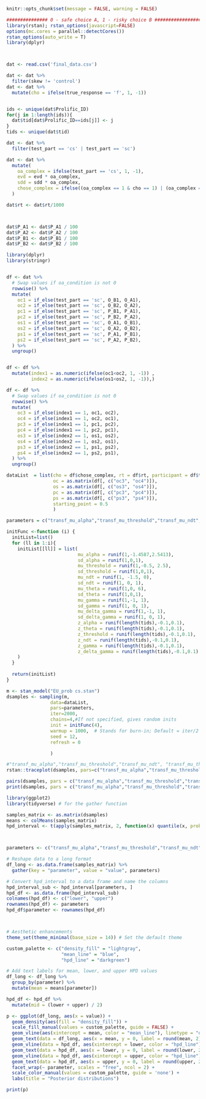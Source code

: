 ```r
knitr::opts_chunk$set(message = FALSE, warning = FALSE)
```


```r
############### 0 - safe choice A, 1 - risky choice B #####################
library(rstan); rstan_options(javascript=FALSE)
options(mc.cores = parallel::detectCores())
rstan_options(auto_write = T)
library(dplyr)



dat <- read.csv('final_data.csv')

dat <- dat %>%
  filter(skew != 'control')
dat <- dat %>% 
  mutate(cho = ifelse(true_response == 'f', 1, -1))


ids <- unique(dat$Prolific_ID)
for(j in 1:length(ids)){
  dat$tid[dat$Prolific_ID==ids[j]] <- j
}
tids <- unique(dat$tid)

dat <- dat %>%
  filter(test_part == 'cs' | test_part == 'sc')

dat <- dat %>%
  mutate(
    oa_complex = ifelse(test_part == 'cs', 1, -1),
    evd = evd * oa_complex,
    sdd = sdd * oa_complex,
    chose_complex = ifelse((oa_complex == 1 & cho == 1) | (oa_complex == -1 & cho == -1), 1, -1)
  )

dat$rt <- dat$rt/1000



dat$P_A1 <- dat$P_A1 / 100
dat$P_A2 <- dat$P_A2 / 100
dat$P_B1 <- dat$P_B1 / 100
dat$P_B2 <- dat$P_B2 / 100


```


```r
library(dplyr)
library(stringr)


df <- dat %>%
  # Swap values if oa_condition is not 0
  rowwise() %>%
  mutate(
    oc1 = if_else(test_part == 'sc', O_B1, O_A1),
    oc2 = if_else(test_part == 'sc', O_B2, O_A2),
    pc1 = if_else(test_part == 'sc', P_B1, P_A1),
    pc2 = if_else(test_part == 'sc', P_B2, P_A2),
    os1 = if_else(test_part == 'sc', O_A1, O_B1),
    os2 = if_else(test_part == 'sc', O_A2, O_B2),
    ps1 = if_else(test_part == 'sc', P_A1, P_B1),
    ps2 = if_else(test_part == 'sc', P_A2, P_B2),
  ) %>%
  ungroup()



```


```r
df <- df %>% 
  mutate(index1 = as.numeric(ifelse(oc1<oc2, 1, -1)) ,
         index2 = as.numeric(ifelse(os1<os2, 1, -1)),)

df <- df %>%
  # Swap values if oa_condition is not 0
  rowwise() %>%
  mutate(
    oc3 = if_else(index1 == 1, oc1, oc2),
    oc4 = if_else(index1 == 1, oc2, oc1),
    pc3 = if_else(index1 == 1, pc1, pc2),
    pc4 = if_else(index1 == 1, pc2, pc1),
    os3 = if_else(index2 == 1, os1, os2),
    os4 = if_else(index2 == 1, os2, os1),
    ps3 = if_else(index2 == 1, ps1, ps2),
    ps4 = if_else(index2 == 1, ps2, ps1),
  ) %>%
  ungroup()

```


```r
dataList  = list(cho = df$chose_complex, rt = df$rt, participant = df$tid,N=nrow(df),  L = length(tids), 
                 oc = as.matrix(df[, c("oc3", "oc4")]),
                 os = as.matrix(df[, c("os3", "os4")]),
                 pc = as.matrix(df[, c("pc3", "pc4")]),
                 ps = as.matrix(df[, c("ps3", "ps4")]),
                 starting_point = 0.5
                 )

parameters = c("transf_mu_alpha","transf_mu_threshold","transf_mu_ndt", "transf_mu_theta",'transf_mu_delta_gamma', 'transf_mu_gamma', 'sd_threshold',"sd_alpha","sd_ndt", 'sd_theta', 'sd_gamma','sd_delta_gamma', "alpha_sbj","threshold_sbj","ndt_sbj",'theta_sbj', 'gamma_sbj', 'delta_gamma_sbj', "log_lik")

```



```r
initFunc <-function (i) {
  initList=list()
  for (ll in 1:i){
    initList[[ll]] = list(
                          mu_alpha = runif(1,-1.4587,2.5413), 
                          sd_alpha = runif(1,0,1),
                          mu_threshold = runif(1,-0.5, 2.5), 
                          sd_threshold = runif(1,0,1),
                          mu_ndt = runif(1, -1.5, 0),
                          sd_ndt = runif(1, 0, 1),
                          mu_theta = runif(1,0, 6), 
                          sd_theta = runif(1,0,1),
                          mu_gamma = runif(1,-1, 1), 
                          sd_gamma = runif(1, 0, 1),
                          mu_delta_gamma = runif(1,-1, 1), 
                          sd_delta_gamma = runif(1, 0, 1),
                          z_alpha = runif(length(tids),-0.1,0.1),
                          z_theta = runif(length(tids),-0.1,0.1),
                          z_threshold = runif(length(tids),-0.1,0.1),
                          z_ndt = runif(length(tids),-0.1,0.1),
                          z_gamma = runif(length(tids),-0.1,0.1),
                          z_delta_gamma = runif(length(tids),-0.1,0.1)
    )
  }
  
  return(initList)
}
```


```r
m <- stan_model("EU_prob cs.stan")
dsamples <- sampling(m,  
                data=dataList, 
                pars=parameters,
                iter=2000, 
                chains=4,#If not specified, gives random inits
                init = initFunc(4),
                warmup = 1000,  # Stands for burn-in; Default = iter/2
                seed = 12,
                refresh = 0

                )


```

```r
#"transf_mu_alpha","transf_mu_threshold","transf_mu_ndt", "transf_mu_theta",'transf_mu_delta', 'transf_mu_gamma', 'sd_threshold',"sd_alpha","sd_ndt", 'sd_theta', 'sd_gamma','sd_delta', "alpha_sbj","threshold_sbj","ndt_sbj",'theta_sbj', 'gamma_sbj', 'delta_sbj',
rstan::traceplot(dsamples, pars=c("transf_mu_alpha","transf_mu_threshold","transf_mu_ndt", "transf_mu_theta",'transf_mu_delta_gamma', 'transf_mu_gamma', 'sd_threshold',"sd_alpha","sd_ndt", 'sd_theta', 'sd_gamma','sd_delta_gamma', "lp__"), inc_warmup = TRUE, nrow = 3)

pairs(dsamples, pars = c("transf_mu_alpha","transf_mu_threshold","transf_mu_ndt", "transf_mu_theta",'transf_mu_delta_gamma', 'transf_mu_gamma', 'sd_threshold',"sd_alpha","sd_ndt", 'sd_theta', 'sd_gamma','sd_delta_gamma', "lp__"))
print(dsamples, pars = c("transf_mu_alpha","transf_mu_threshold","transf_mu_ndt", "transf_mu_theta",'transf_mu_delta_gamma', 'transf_mu_gamma', 'sd_threshold',"sd_alpha","sd_ndt", 'sd_theta', 'sd_gamma','sd_delta_gamma', "lp__"))
```




```r
library(ggplot2)
library(tidyverse) # for the gather function

samples_matrix <- as.matrix(dsamples)
means <- colMeans(samples_matrix)
hpd_interval <- t(apply(samples_matrix, 2, function(x) quantile(x, probs=c(0.025, 0.975))))



parameters <- c("transf_mu_alpha","transf_mu_threshold","transf_mu_ndt", "transf_mu_theta",'transf_mu_delta_gamma', 'transf_mu_gamma')

# Reshape data to a long format
df_long <- as.data.frame(samples_matrix) %>%
  gather(key = "parameter", value = "value", parameters)

# Convert hpd_interval to a data frame and name the columns
hpd_interval_sub <- hpd_interval[parameters, ]
hpd_df <- as.data.frame(hpd_interval_sub)
colnames(hpd_df) <- c("lower", "upper")
rownames(hpd_df) <- parameters
hpd_df$parameter <- rownames(hpd_df)



# Aesthetic enhancements
theme_set(theme_minimal(base_size = 14)) # Set the default theme

custom_palette <- c("density_fill" = "lightgray", 
                    "mean_line" = "blue", 
                    "hpd_line" = "darkgreen")

# Add text labels for mean, lower, and upper HPD values
df_long <- df_long %>%
  group_by(parameter) %>%
  mutate(mean = means[parameter])

hpd_df <- hpd_df %>%
  mutate(mid = (lower + upper) / 2)

p <- ggplot(df_long, aes(x = value)) + 
  geom_density(aes(fill = "density_fill")) + 
  scale_fill_manual(values = custom_palette, guide = FALSE) +
  geom_vline(aes(xintercept = mean, color = "mean_line"), linetype = "dashed", size = 1, alpha = 0.7) +
  geom_text(data = df_long, aes(x = mean, y = 0, label = round(mean, 2)), vjust = -0.5, hjust = 0.5, size = 4, color = custom_palette["mean_line"]) +
  geom_vline(data = hpd_df, aes(xintercept = lower, color = "hpd_line"), linetype = "solid", size = 1, alpha = 0.5) +
  geom_text(data = hpd_df, aes(x = lower, y = 0, label = round(lower, 2)), vjust = -0.5, hjust = -0.5, size = 4, color = custom_palette["hpd_line"]) +
  geom_vline(data = hpd_df, aes(xintercept = upper, color = "hpd_line"), linetype = "solid", size = 1, alpha = 0.5) +
  geom_text(data = hpd_df, aes(x = upper, y = 0, label = round(upper, 2)), vjust = -0.5, hjust = 1.5, size = 4, color = custom_palette["hpd_line"]) +
  facet_wrap(~ parameter, scales = "free", ncol = 2) +
  scale_color_manual(values = custom_palette, guide = 'none') +
  labs(title = "Posterior distributions")

print(p)
```

